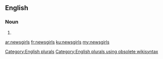 ==English==

===Noun===
{{head|en}}

# {{plural of|newsgirl}}

[[Category:English plurals]][[Category:English plurals using obsolete wikisyntax]]

[[ar:newsgirls]]
[[fr:newsgirls]]
[[ku:newsgirls]]
[[my:newsgirls]]